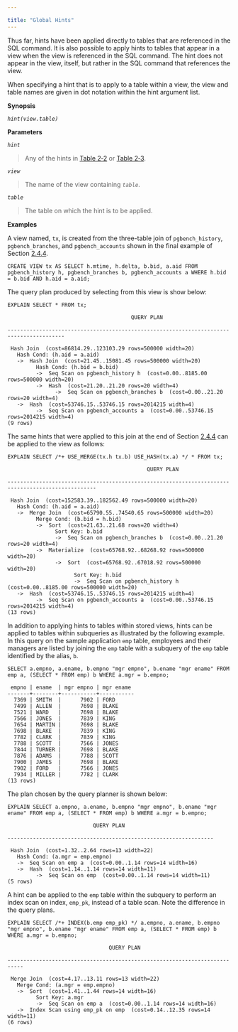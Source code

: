 ---

title: "Global Hints"
---

<div id="global_hints" class="registered_link"></div>

Thus far, hints have been applied directly to tables that are referenced in the SQL command. It is also possible to apply hints to tables that appear in a view when the view is referenced in the SQL command. The hint does not appear in the view, itself, but rather in the SQL command that references the view.

When specifying a hint that is to apply to a table within a view, the view and table names are given in dot notation within the hint argument list.

**Synopsis**

*`hint(view.table)`*

**Parameters**

*`hint`*

> Any of the hints in [Table 2‑2](https://www.enterprisedb.com/edb-docs/d/edb-postgres-advanced-server/user-guides/database-compatibility-for-oracle-developers-guide/11/Database_Compatibility_for_Oracle_Developers_Guide.1.040.html#pID0E0W3I0HA) or [Table 2‑3](https://www.enterprisedb.com/edb-docs/d/edb-postgres-advanced-server/user-guides/database-compatibility-for-oracle-developers-guide/11/Database_Compatibility_for_Oracle_Developers_Guide.1.042.html#pID0E0RXI0HA).

*`view`*

> The name of the view containing *`table`*.

*`table`*

> The table on which the hint is to be applied.

**Examples**

A view named, `tx`, is created from the three-table join of `pgbench_history`, `pgbench_branches`, and `pgbench_accounts` shown in the final example of Section [2.4.4](https://www.enterprisedb.com/edb-docs/d/edb-postgres-advanced-server/user-guides/database-compatibility-for-oracle-developers-guide/11/Database_Compatibility_for_Oracle_Developers_Guide.1.042.html#pID0E0XXI0HA).

```
CREATE VIEW tx AS SELECT h.mtime, h.delta, b.bid, a.aid FROM pgbench_history h, pgbench_branches b, pgbench_accounts a WHERE h.bid = b.bid AND h.aid = a.aid;
```

The query plan produced by selecting from this view is show below:

```
EXPLAIN SELECT * FROM tx;

                                       QUERY PLAN

----------------------------------------------------------------------------------------

 Hash Join  (cost=86814.29..123103.29 rows=500000 width=20)
   Hash Cond: (h.aid = a.aid)
   ->  Hash Join  (cost=21.45..15081.45 rows=500000 width=20)
         Hash Cond: (h.bid = b.bid)
         ->  Seq Scan on pgbench_history h  (cost=0.00..8185.00 rows=500000 width=20)
         ->  Hash  (cost=21.20..21.20 rows=20 width=4)
               ->  Seq Scan on pgbench_branches b  (cost=0.00..21.20 rows=20 width=4)
   ->  Hash  (cost=53746.15..53746.15 rows=2014215 width=4)
         ->  Seq Scan on pgbench_accounts a  (cost=0.00..53746.15 rows=2014215 width=4)
(9 rows)
```

The same hints that were applied to this join at the end of Section [2.4.4](https://www.enterprisedb.com/edb-docs/d/edb-postgres-advanced-server/user-guides/database-compatibility-for-oracle-developers-guide/11/Database_Compatibility_for_Oracle_Developers_Guide.1.042.html#pID0E0XXI0HA) can be applied to the view as follows:

```
EXPLAIN SELECT /*+ USE_MERGE(tx.h tx.b) USE_HASH(tx.a) */ * FROM tx;

                                            QUERY PLAN

--------------------------------------------------------------------------------------------------

 Hash Join  (cost=152583.39..182562.49 rows=500000 width=20)
   Hash Cond: (h.aid = a.aid)
   ->  Merge Join  (cost=65790.55..74540.65 rows=500000 width=20)
         Merge Cond: (b.bid = h.bid)
         ->  Sort  (cost=21.63..21.68 rows=20 width=4)
               Sort Key: b.bid
               ->  Seq Scan on pgbench_branches b  (cost=0.00..21.20 rows=20 width=4)
         ->  Materialize  (cost=65768.92..68268.92 rows=500000 width=20)
               ->  Sort  (cost=65768.92..67018.92 rows=500000 width=20)
                     Sort Key: h.bid
                     ->  Seq Scan on pgbench_history h  (cost=0.00..8185.00 rows=500000 width=20)
   ->  Hash  (cost=53746.15..53746.15 rows=2014215 width=4)
         ->  Seq Scan on pgbench_accounts a  (cost=0.00..53746.15 rows=2014215 width=4)
(13 rows)
```

In addition to applying hints to tables within stored views, hints can be applied to tables within subqueries as illustrated by the following example. In this query on the sample application `emp` table, employees and their managers are listed by joining the `emp` table with a subquery of the `emp` table identified by the alias, `b`.

```
SELECT a.empno, a.ename, b.empno "mgr empno", b.ename "mgr ename" FROM emp a, (SELECT * FROM emp) b WHERE a.mgr = b.empno;

 empno | ename  | mgr empno | mgr ename
-------+--------+-----------+-----------
  7369 | SMITH  |      7902 | FORD
  7499 | ALLEN  |      7698 | BLAKE
  7521 | WARD   |      7698 | BLAKE
  7566 | JONES  |      7839 | KING
  7654 | MARTIN |      7698 | BLAKE
  7698 | BLAKE  |      7839 | KING
  7782 | CLARK  |      7839 | KING
  7788 | SCOTT  |      7566 | JONES
  7844 | TURNER |      7698 | BLAKE
  7876 | ADAMS  |      7788 | SCOTT
  7900 | JAMES  |      7698 | BLAKE
  7902 | FORD   |      7566 | JONES
  7934 | MILLER |      7782 | CLARK
(13 rows)
```

The plan chosen by the query planner is shown below:

```
EXPLAIN SELECT a.empno, a.ename, b.empno "mgr empno", b.ename "mgr ename" FROM emp a, (SELECT * FROM emp) b WHERE a.mgr = b.empno;

                           QUERY PLAN

-----------------------------------------------------------------

 Hash Join  (cost=1.32..2.64 rows=13 width=22)
   Hash Cond: (a.mgr = emp.empno)
   ->  Seq Scan on emp a  (cost=0.00..1.14 rows=14 width=16)
   ->  Hash  (cost=1.14..1.14 rows=14 width=11)
         ->  Seq Scan on emp  (cost=0.00..1.14 rows=14 width=11)
(5 rows)
```

A hint can be applied to the `emp` table within the subquery to perform an index scan on index, `emp_pk`, instead of a table scan. Note the difference in the query plans.

```
EXPLAIN SELECT /*+ INDEX(b.emp emp_pk) */ a.empno, a.ename, b.empno "mgr empno", b.ename "mgr ename" FROM emp a, (SELECT * FROM emp) b WHERE a.mgr = b.empno;

                                QUERY PLAN

---------------------------------------------------------------------------

 Merge Join  (cost=4.17..13.11 rows=13 width=22)
   Merge Cond: (a.mgr = emp.empno)
   ->  Sort  (cost=1.41..1.44 rows=14 width=16)
         Sort Key: a.mgr
         ->  Seq Scan on emp a  (cost=0.00..1.14 rows=14 width=16)
   ->  Index Scan using emp_pk on emp  (cost=0.14..12.35 rows=14 width=11)
(6 rows)
```

